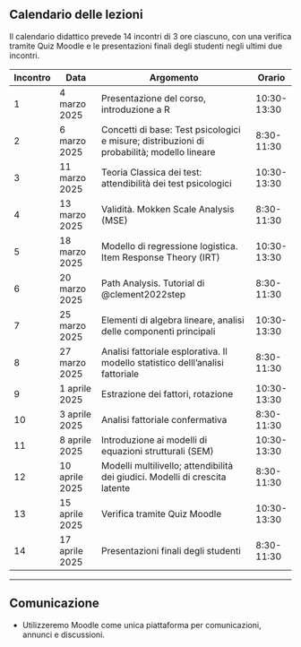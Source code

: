 ## Calendario delle lezioni

Il calendario didattico prevede 14 incontri di 3 ore ciascuno, con una verifica tramite Quiz Moodle e le presentazioni finali degli studenti negli ultimi due incontri.

| **Incontro** | **Data**        | **Argomento**                                               | **Orario**     |
|--------------|-----------------|-------------------------------------------------------------|----------------|
| 1            | 4 marzo 2025    | Presentazione del corso, introduzione a R                   | 10:30-13:30    |
| 2            | 6 marzo 2025    | Concetti di base: Test psicologici e misure; distribuzioni di probabilità; modello lineare | 8:30-11:30     |
| 3            | 11 marzo 2025   | Teoria Classica dei test: attendibilità dei test psicologici | 10:30-13:30    |
| 4            | 13 marzo 2025   | Validità. Mokken Scale Analysis (MSE)           | 8:30-11:30     |
| 5            | 18 marzo 2025   | Modello di regressione logistica. Item Response Theory (IRT) | 10:30-13:30    |
| 6            | 20 marzo 2025   | Path Analysis. Tutorial di @clement2022step | 8:30-11:30     |
| 7            | 25 marzo 2025   | Elementi di algebra lineare, analisi delle componenti principali | 10:30-13:30 |
| 8            | 27 marzo 2025   | Analisi fattoriale esplorativa. Il modello statistico delll'analisi fattoriale | 8:30-11:30  |
| 9            | 1 aprile 2025   | Estrazione dei fattori, rotazione    | 10:30-13:30    |
| 10           | 3 aprile 2025   | Analisi fattoriale confermativa      | 8:30-11:30     |
| 11           | 8 aprile 2025   | Introduzione ai modelli di equazioni strutturali (SEM)     | 10:30-13:30    |
| 12           | 10 aprile 2025  | Modelli multilivello; attendibilità dei giudici. Modelli di crescita latente        | 8:30-11:30     |
| 13           | 15 aprile 2025  | Verifica tramite Quiz Moodle                                | 10:30-13:30    |
| 14           | 17 aprile 2025  | Presentazioni finali degli studenti                         | 8:30-11:30     |

---

## Comunicazione

- Utilizzeremo Moodle come unica piattaforma per comunicazioni, annunci e discussioni.
